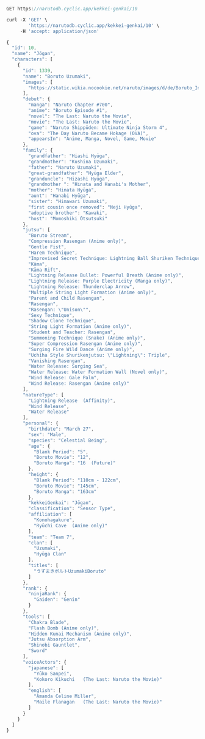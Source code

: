 ```js
GET https://narutodb.cyclic.app/kekkei-genkai/10
```
```js
curl -X 'GET' \
        'https://narutodb.cyclic.app/kekkei-genkai/10' \
     -H 'accept: application/json'
```
```js
{
  "id": 10,
  "name": "Jōgan",
  "characters": [
    {
      "id": 1339,
      "name": "Boruto Uzumaki",
      "images": [
        "https://static.wikia.nocookie.net/naruto/images/d/de/Boruto_Infobox.png/revision/latest/scale-to-width-down/300?cb=20220130144217"
      ],
      "debut": {
        "manga": "Naruto Chapter #700",
        "anime": "Boruto Episode #1",
        "novel": "The Last: Naruto the Movie",
        "movie": "The Last: Naruto the Movie",
        "game": "Naruto Shippūden: Ultimate Ninja Storm 4",
        "ova": "The Day Naruto Became Hokage (OVA)",
        "appearsIn": "Anime, Manga, Novel, Game, Movie"
      },
      "family": {
        "grandfather": "Hiashi Hyūga",
        "grandmother": "Kushina Uzumaki",
        "father": "Naruto Uzumaki",
        "great-grandfather": "Hyūga Elder",
        "granduncle": "Hizashi Hyūga",
        "grandmother ": "Hinata and Hanabi's Mother",
        "mother": "Hinata Hyūga",
        "aunt": "Hanabi Hyūga",
        "sister": "Himawari Uzumaki",
        "first cousin once removed": "Neji Hyūga",
        "adoptive brother": "Kawaki",
        "host": "Momoshiki Ōtsutsuki"
      },
      "jutsu": [
        "Boruto Stream",
        "Compression Rasengan (Anime only)",
        "Gentle Fist",
        "Harem Technique",
        "Improvised Secret Technique: Lightning Ball Shuriken Technique (Anime only)",
        "Kāma",
        "Kāma Rift",
        "Lightning Release Bullet: Powerful Breath (Anime only)",
        "Lightning Release: Purple Electricity (Manga only)",
        "Lightning Release: Thunderclap Arrow",
        "Multiple String Light Formation (Anime only)",
        "Parent and Child Rasengan",
        "Rasengan",
        "Rasengan: \"Unison\"",
        "Sexy Technique",
        "Shadow Clone Technique",
        "String Light Formation (Anime only)",
        "Student and Teacher: Rasengan",
        "Summoning Technique (Snake) (Anime only)",
        "Super Compression Rasengan (Anime only)",
        "Surging Fire Wild Dance (Anime only)",
        "Uchiha Style Shurikenjutsu: \"Lightning\": Triple",
        "Vanishing Rasengan",
        "Water Release: Surging Sea",
        "Water Release: Water Formation Wall (Novel only)",
        "Wind Release: Gale Palm",
        "Wind Release: Rasengan (Anime only)"
      ],
      "natureType": [
        "Lightning Release  (Affinity)",
        "Wind Release",
        "Water Release"
      ],
      "personal": {
        "birthdate": "March 27",
        "sex": "Male",
        "species": "Celestial Being",
        "age": {
          "Blank Period": "5",
          "Boruto Movie": "12",
          "Boruto Manga": "16  (Future)"
        },
        "height": {
          "Blank Period": "110cm - 122cm",
          "Boruto Movie": "145cm",
          "Boruto Manga": "163cm"
        },
        "kekkeiGenkai": "Jōgan",
        "classification": "Sensor Type",
        "affiliation": [
          "Konohagakure",
          "Ryūchi Cave  (Anime only)"
        ],
        "team": "Team 7",
        "clan": [
          "Uzumaki",
          "Hyūga Clan"
        ],
        "titles": [
          "うずまきボルトUzumakiBoruto"
        ]
      },
      "rank": {
        "ninjaRank": {
          "Gaiden": "Genin"
        }
      },
      "tools": [
        "Chakra Blade",
        "Flash Bomb (Anime only)",
        "Hidden Kunai Mechanism (Anime only)",
        "Jutsu Absorption Arm",
        "Shinobi Gauntlet",
        "Sword"
      ],
      "voiceActors": {
        "japanese": [
          "Yūko Sanpei",
          "Kokoro Kikuchi   (The Last: Naruto the Movie)"
        ],
        "english": [
          "Amanda Celine Miller",
          "Maile Flanagan   (The Last: Naruto the Movie)"
        ]
      }
    }
  ]
}
```